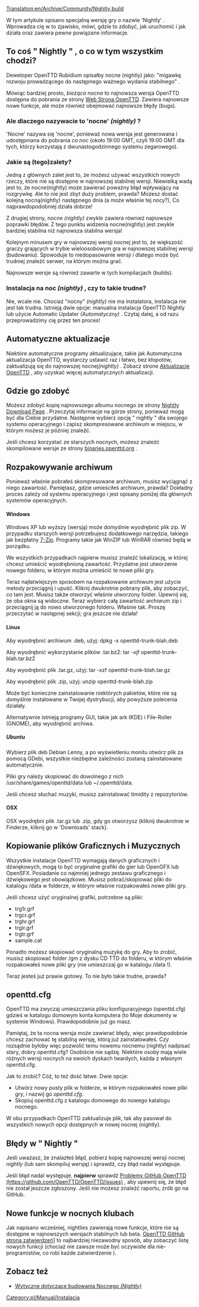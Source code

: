 [[Translation:en/Archive/Community/Nightly build]]

W tym artykule opisano specjalną wersję gry o nazwie 'Nightly' . Wprowadza cię w to zjawisko, mówi, gdzie to zdobyć, jak uruchomić i jak działa oraz zawiera pewne powiązane informacje.

== To coś " Nightly " , o co w tym wszystkim chodzi? ==
Deweloper OpenTTD Rubidium opisałby nocne (nightly) jako: "migawkę rozwoju prowadzącego do następnego ważnego wydania stabilnego" .

Mówiąc bardziej prosto, ''bieżąca nocna'' to najnowsza wersja OpenTTD dostępna do pobrania ze strony [http://nightly.openttd.org/ Web Strona OpenTTD]. Zawiera najnowsze nowe funkcje, ale może również obejmować najnowsze błędy (bugs).

=== Ale dlaczego nazywacie to 'nocne' ''(nightly)'' ? ===
'Nocne' nazywa się 'nocne', ponieważ nowa wersja jest generowana i udostępniana do pobrania ''co noc'' (około 19:00 GMT, czyli 19:00 GMT dla tych, którzy korzystają z dwunastogodzinnego systemu zegarowego).

=== Jakie są (tego)zalety? ===
Jedną z głównych zalet jest to, że możesz używać wszystkich nowych rzeczy, które nie są dostępne w najnowszej stabilnej wersji. Niewielką wadą jest to, że nocne(nightly) może zawierać poważny błąd wpływający na rozgrywkę. Ale to nie jest zbyt duży problem, prawda? Możesz dostać kolejną nocną(nightly) następnego dnia (a może właśnie tej nocy?), Co najprawdopodobniej działa dobrze!

Z drugiej strony, nocne ''(nightly)'' zwykle zawiera również najnowsze poprawki błędów. Z tego punktu widzenia nocne(nightly) jest zwykle bardziej stabilna niż najnowsza stabilna wersja!

Kolejnym minusem gry w najnowszej wersji nocnej jest to, że większość graczy grających w trybie wieloosobowym gra w najnowszej stabilnej wersji (budowaniu). Spowoduje to niedopasowanie wersji i dlatego może być trudniej znaleźć serwer, na którym można grać.

Najnowsze wersje są również zawarte w tych kompilacjach (builds).

=== Instalacja na noc ''(nightly)'' , czy to takie trudne? ===
Nie, wcale nie. Chociaż "nocny" ''(nightly)'' nie ma instalatora, instalacja nie jest tak trudna. Istnieją dwie opcje: manualna instalacja OpenTTD Nightly lub użycie Automatic Updater ''(Automatyczny)'' . Czytaj dalej, a od razu przeprowadzimy cię przez ten proces!

== Automatyczne aktualizacje ==
Niektóre automatyczne programy aktualizujące, takie jak Automatyczna aktualizacja OpenTTD, wystarczy ustawić raz i łatwo, bez kłopotów, zaktualizują się do najnowszej nocnej''(nightly)'' . Zobacz strone [[pl/Archive/Community/Aktualizacje OpenTTD|Aktualizacje OpenTTD]] , aby uzyskać więcej automatycznych aktualizacji.

== Gdzie go zdobyć ==
Możesz zdobyć kopię najnowszego albumu nocnego ze strony  [http://nightly.openttd.org/ Nightly Download Page] . Przeczytaj informacje na górze strony, ponieważ mogą być dla Ciebie przydatne. Następnie wybierz opcję " nightly " dla swojego systemu operacyjnego i zapisz skompresowane archiwum w miejscu, w którym możesz je później znaleźć.

Jeśli chcesz korzystać ze starszych nocnych, możesz znaleźć skompilowane wersje ze strony [http://binaries.openttd.org/ binaries.openttd.org] .

== Rozpakowywanie archiwum ==
Ponieważ właśnie pobrałeś skompresowane archiwum, musisz wyciągnąć z niego zawartość. Pamiętasz, gdzie umieściłeś archiwum, prawda? Dokładny proces zależy od systemu operacyjnego i jest opisany poniżej dla głównych systemów operacyjnych.

==== Windows ====
Windows XP lub wyższy (wersją) może domyślnie wyodrębnić plik zip. W przypadku starszych wersji potrzebujesz dodatkowego narzędzia, takiego jak bezpłatny [http://www.7-zip.org/ 7-Zip]. Programy takie jak WinZIP lub WinRAR również będą w porządku.

We wszystkich przypadkach najpierw musisz znaleźć lokalizację, w której chcesz umieścić wyodrębnioną zawartość. Przydatne jest utworzenie nowego folderu, w którym można umieścić te nowe pliki gry.

Teraz najłatwiejszym sposobem na rozpakowanie archiwum jest użycie metody przeciągnij i upuść. Kliknij dwukrotnie pobrany plik, aby zobaczyć, co tam jest. Musisz także otworzyć właśnie utworzony folder. Upewnij się, że oba okna są widoczne. Teraz wybierz całą zawartość archiwum zip i przeciągnij ją do nowo utworzonego folderu. Właśnie ​​tak. Proszę przeczytać w następnej sekcji; gra jeszcze nie działa!

==== Linux ====

Aby wyodrębnić archiwum .deb, użyj:
dpkg -x openttd-trunk-blah.deb

Aby wyodrębnić wykorzystanie plików .tar.bz2:
tar -xjf openttd-trunk-blah.tar.bz2

Aby wyodrębnić plik .tar.gz, użyj:
tar -xzf openttd-trunk-blah.tar.gz

Aby wyodrębnić plik .zip, użyj:
unzip openttd-trunk-blah.zip

Może być konieczne zainstalowanie niektórych pakietów, które nie są domyślnie instalowane w Twojej dystrybucji, aby powyższe polecenia działały.

Alternatywnie istnieją programy GUI, takie jak ark (KDE) i File-Roller (GNOME), aby wyodrębnić archiwa.

===== Ubuntu =====
Wybierz plik deb Debian Lenny, a po wyświetleniu monitu otwórz plik za pomocą GDebi, wszystkie niezbędne zależności zostaną zainstalowane automatycznie.

Pliki gry należy skopiować do dowolnego z nich /usr/share/games/openttd/data lub ~/.openttd/data.

Jeśli chcesz słuchać muzyki, musisz zainstalować timidity z repozytoriów.

<!--{{Note|If GDebi complains about not finding a dependency, try the Etch version.
Obviously this should also work with other Debian based systems.}}-->
{{pl/Informacja|Jeśli GDebi skarży się na brak zależności, wypróbuj wersję Etch.
Oczywiście powinno to również działać z innymi systemami opartymi na Debianie.}}

==== OSX ====

OSX wyodrębni plik .tar.gz lub .zip, gdy go otworzysz (kliknij dwukrotnie w Finderze, kliknij go w 'Downloads' stack).

== Kopiowanie plików Graficznych i Muzycznych ==
Wszystkie instalacje OpenTTD wymagają danych graficznych i dźwiękowych, mogą to być oryginalne grafiki do gier lub OpenGFX lub OpenSFX. Posiadanie co najmniej jednego zestawu graficznego i dźwiękowego jest obowiązkowe. Musisz pobrać/skopiować pliki do katalogu /data w folderze, w którym właśnie rozpakowałeś nowe pliki gry.

Jeśli chcesz użyć oryginalnej grafiki, potrzebne są pliki:
* trg1r.grf
* trgcr.grf
* trghr.grf
* trgir.grf
* trgtr.grf
* sample.cat 

Ponadto możesz skopiować oryginalną muzykę do gry. Aby to zrobić, musisz skopiować folder /gm z dysku CD TTD do folderu, w którym właśnie rozpakowałeś nowe pliki gry (nie umieszczaj go w katalogu /data !).

Teraz jesteś już prawie gotowy. To nie było takie trudne, prawda?

== openttd.cfg ==
OpenTTD ma zwyczaj umieszczania pliku konfiguracyjnego (openttd.cfg) gdzieś w katalogu domowym konta komputera (to Moje dokumenty w systemie Windows). Prawdopodobnie już go masz.

Pamiętaj, że ta nocna wersja może zawierać błędy, więc prawdopodobnie chcesz zachować tę stabilną wersję, którą już zainstalowałeś. Czy rozsądnie byłoby więc pozwolić temu nowemu nocnemu (nightly) nadpisać stary, dobry openttd.cfg? Osobiście nie sądzę. Niektóre osoby mają wiele różnych wersji nocnych na swoich dyskach twardych, każda z własnym openttd.cfg.

Jak to zrobić? Cóż, to też dość łatwe. Dwie opcje:

* Utwórz nowy pusty plik w folderze, w którym rozpakowałeś nowe pliki gry, i nazwij go ''openttd.cfg''.
* Skopiuj openttd.cfg z katalogu domowego do nowego katalogu nocnego.

W obu przypadkach OpenTTD zaktualizuje plik, tak aby pasował do wszystkich nowych opcji dostępnych w nowej nocnej (nightly).

==Błędy w " Nightly "==
Jeśli uważasz, że znalazłeś błąd, pobierz kopię najnowszej wersji nocnej ''nightly'' (lub sam skompiluj wersję) i sprawdź, czy błąd nadal występuje.

Jeśli błąd nadal występuje, '''najpierw''' sprawdź  [https://github.com/OpenTTD/OpenTTD/issues Problemy GitHub OpenTTD (https://github.com/OpenTTD/OpenTTD/issues)] , aby upewnij się, że błąd nie został jeszcze zgłoszony. Jeśli nie możesz znaleźć raportu, zrób go na GitHub.

== Nowe funkcje w nocnych klubach ==
Jak napisano wcześniej, nightlies zawierają nowe funkcje, które nie są dostępne w najnowszych wersjach stabilnych lub beta. [https://github.com/OpenTTD/OpenTTD/commits/master OpenTTD GitHub strona zatwierdzeń]] to najbardziej niezawodny sposób, aby zobaczyć listę nowych funkcji (chociaż nie zawsze może być oczywiste dla nie-programistów, co robi każde zatwierdzenie ).

== Zobacz też ==
* [[pl/Wytyczne nocnego budowania|Wytyczne dotyczące budowania Nocnego ''(Nightly)'']]

<!--[[Category:Development]]--> 
<!--[[Category:Installation]]--> [[Category:pl/Manual/Instalacja]]
